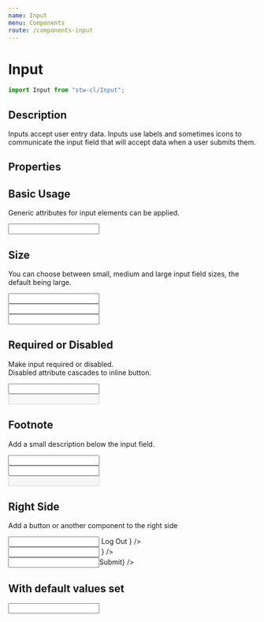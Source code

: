 ```yaml
---
name: Input
menu: Components
route: /components-input
---
```



# Input

```javascript
import Input from "stw-cl/Input";
```

## Description

Inputs accept user entry data. Inputs use labels and sometimes icons to communicate the input field that will accept data when a user submits them.

## Properties

<Props of={Input} />

## Basic Usage

Generic attributes for input elements can be applied.

<Playground>
  <Input label="Default" name="name" />
</Playground>

## Size

You can choose between small, medium and large input field sizes, the default being large.

<Playground>
  <Input size="sm" label="sm" />
  <br />
  <Input size="md" label="md" />
  <br />
  <Input size="lg" label="lg" />
</Playground>

## Required or Disabled

Make input required or disabled.  
Disabled attribute cascades to inline button.

<Playground>
  <Input type="text" required label="required" />
  <br />
  <Input type="text" disabled label="disabled" />
</Playground>

## Footnote

Add a small description below the input field.

<Playground>
  <Input inputMessage="This is an info message" label="info" />
  <br />
  <Input error inputMessage="This is an error message" label="error" />
  <br />
  <Input
    disabled
    error
    inputMessage="This is an disabled error message"
    label="disabled error"
  />
</Playground>

## Right Side

Add a button or another component to the right side

<Playground>
  <Input
    size="sm"
    label="Right Side"
    rounded
    rightSide={
      <Button btnType="secondary" style={{ height: "100%" }} rounded>
        Log Out
      </Button>
    }
  />
  <br />
  <Input
    size="md"
    label="Secondary Btn"
    rounded
    rightSide={
      <svg
        viewBox="0 0 24 24"
        height={18}
        width={18}
        style={{ margin: "13px 20px" }}
      >
        <g
          strokeLinecap="square"
          strokeLinejoin="miter"
          strokeWidth="2"
          fill="#2D2926"
          stroke="#2D2926"
        >
          <line
            x1="22"
            y1="22"
            x2="15.656"
            y2="15.656"
            fill="none"
            strokeMiterlimit="10"
          />
          <circle
            cx="10"
            cy="10"
            r="8"
            fill="none"
            stroke="#2D2926"
            strokeMiterlimit="10"
          />
        </g>
      </svg>
    }
  />
  <br />
  <Input
    label="Tertiary Btn"
    rounded
    rightSide={<Button style={{ height: "100%" }} rounded>Submit</Button>}
  />
</Playground>

## With default values set

<Playground>
  <Input label="default" defaultValue="Default Value" />
</Playground>
